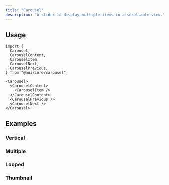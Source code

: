 ```yaml
---
title: "Carousel"
description: "A slider to display multiple items in a scrollable view."
---
```


<Preview name="carousel-demo" />

## Usage

```tsx title="Imports"
import {
  Carousel,
  CarouselContent,
  CarouselItem,
  CarouselNext,
  CarouselPrevious,
} from "@nui/core/carousel";
```

```tsx title="Anatomy"
<Carousel>
  <CarouselContent>
    <CarouselItem />
  </CarouselContent>
  <CarouselPrevious />
  <CarouselNext />
</Carousel>
```

## Examples

### Vertical

<Preview name="carousel-vertical" />

### Multiple

<Preview name="carousel-multiple" />

### Looped

<Preview name="carousel-looped" />

### Thumbnail

<Preview name="carousel-thumbnail" />
